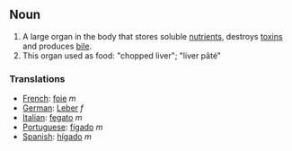 ==Noun==
#A large organ in the body that stores soluble [[nutrient]]s, destroys [[toxins]] and produces [[bile]].
#This organ used as food: "chopped liver"; "liver pâté"

===Translations===

*[[French]]: [[foie]] ''m''
*[[German]]: [[Leber]] ''f''
*[[Italian]]: [[fegato]] ''m''
*[[Portuguese]]: [[fígado]] ''m''
*[[Spanish]]: [[hígado]] ''m''